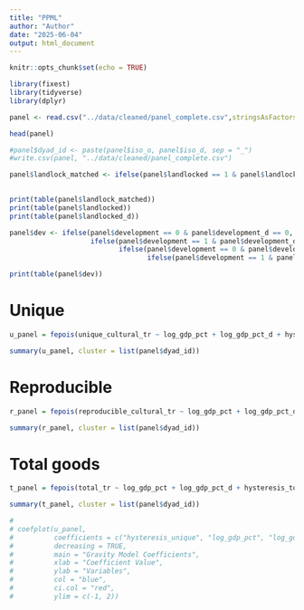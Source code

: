 ```yaml
---
title: "PPML"
author: "Author"
date: "2025-06-04"
output: html_document
---
```


```r
knitr::opts_chunk$set(echo = TRUE)
```

```r
library(fixest)
library(tidyverse)
library(dplyr)
```


```r
panel <- read.csv("../data/cleaned/panel_complete.csv",stringsAsFactors = FALSE)
```

```r
head(panel)
```

```r
#panel$dyad_id <- paste(panel$iso_o, panel$iso_d, sep = "_")
#write.csv(panel, "../data/cleaned/panel_complete.csv")
```

```r
panel$landlock_matched <- ifelse(panel$landlocked == 1 & panel$landlocked_d == 1, 1, 0)
                            
```

```r
print(table(panel$landlock_matched))
print(table(panel$landlocked))
print(table(panel$landlocked_d))
```
```r
panel$dev <- ifelse(panel$development == 0 & panel$development_d == 0, 1, 
                    ifelse(panel$development == 1 & panel$development_d == 0, 2,
                           ifelse(panel$development == 0 & panel$development_d == 1, 3,
                                  ifelse(panel$development == 1 & panel$development_d == 1, 4,0))))
```

```r
print(table(panel$dev))
```

# Unique
```r
u_panel = fepois(unique_cultural_tr ~ log_gdp_pct + log_gdp_pct_d + hysteresis_unique + rta + contig + comlang_off + colony + comcol+ log_dist + landlock_matched + as.factor(dev) | TIME_PERIOD, panel)
```

```r
summary(u_panel, cluster = list(panel$dyad_id))
```




# Reproducible
```r
r_panel = fepois(reproducible_cultural_tr ~ log_gdp_pct + log_gdp_pct_d + hysteresis_repro + rta + contig + comlang_off + colony + comcol+ log_dist + landlock_matched + as.factor(dev) | TIME_PERIOD, panel)
```

```r
summary(r_panel, cluster = list(panel$dyad_id))
```

# Total goods

```r
t_panel = fepois(total_tr ~ log_gdp_pct + log_gdp_pct_d + hysteresis_total + rta + contig + comlang_off + colony + comcol+ log_dist + landlock_matched +as.factor(dev) | TIME_PERIOD, panel)
```

```r
summary(t_panel, cluster = list(panel$dyad_id))
```

```r
# 
# coefplot(u_panel,
#          coefficients = c("hysteresis_unique", "log_gdp_pct", "log_gdp_pct_d", "log_dist", "contig", "comlang_off", "colony", "landlocked", "landlocked_d", "development", "development_d"),
#          decreasing = TRUE,
#          main = "Gravity Model Coefficients",
#          xlab = "Coefficient Value",
#          ylab = "Variables",
#          col = "blue",
#          ci.col = "red",
#          ylim = c(-1, 2))
```










